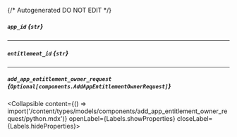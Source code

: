 {/* Autogenerated DO NOT EDIT  */}

##### `app_id` *{`str`}*

---
##### `entitlement_id` *{`str`}*

---
##### `add_app_entitlement_owner_request` *{`Optional[components.AddAppEntitlementOwnerRequest]`}*
<Collapsible content={() => import('/content/types/models/components/add_app_entitlement_owner_request/python.mdx')} openLabel={Labels.showProperties} closeLabel={Labels.hideProperties}>
</Collapsible>


